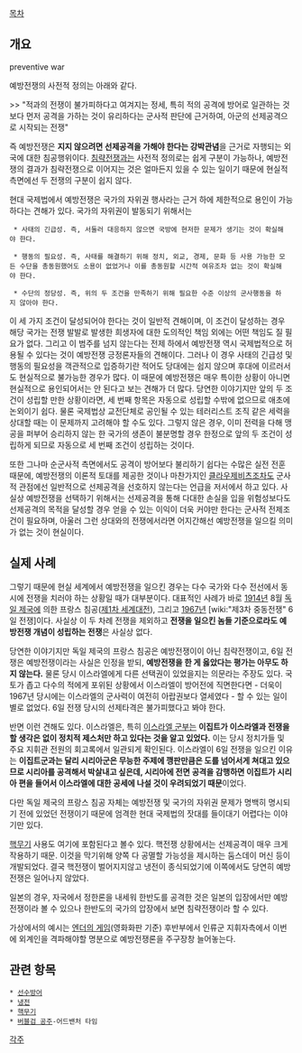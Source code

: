 [[목차]]
== 개요 ==
preventive war

예방전쟁의 사전적 정의는 아래와 같다.

>> "적과의 전쟁이 불가피하다고 여겨지는 정세, 특히 적의 공격에 방어로 일관하는 것보다 먼저 공격을 가하는 것이 유리하다는 군사적 판단에 근거하여, 아군의 선제공격으로 시작되는 전쟁"

즉 예방전쟁은 '''지지 않으려면 선제공격을 가해야 한다는 강박관념'''을 근거로 자행되는 외국에 대한 침공행위이다. [[침략전쟁]]과는 사전적 정의로는 쉽게 구분이 가능하나, 예방전쟁의 결과가 침략전쟁으로 이어지는 것은 얼마든지 있을 수 있는 일이기 때문에 현실적 측면에선 두 전쟁의 구분이 쉽지 않다.

현대 국제법에서 예방전쟁은 국가의 자위권 행사라는 근거 하에 제한적으로 용인이 가능하다는 견해가 있다. 국가의 자위권이 발동되기 위해서는

  * 사태의 긴급성. 즉, 서둘러 대응하지 않으면 국방에 현저한 문제가 생기는 것이 확실해야 한다.

  * 행동의 필요성. 즉, 사태를 해결하기 위해 정치, 외교, 경제, 문화 등 사용 가능한 모든 수단을 총동원했어도 소용이 없었거나 이를 총동원할 시간적 여유조차 없는 것이 확실해야 한다.

  * 수단의 정당성. 즉, 위의 두 조건을 만족하기 위해 필요한 수준 이상의 군사행동을 하지 않아야 한다.

이 세 가지 조건이 달성되어야 한다는 것이 일반적 견해이며, 이 조건이 달성하는 경우 해당 국가는 전쟁 발발로 발생한 희생자에 대한 도의적인 책임 외에는 어떤 책임도 질 필요가 없다. 그리고 이 범주를 넘지 않는다는 전제 하에서 예방전쟁 역시 국제법적으로 허용될 수 있다는 것이 예방전쟁 긍정론자들의 견해이다. 그러나 이 경우 사태의 긴급성 및 행동의 필요성을 객관적으로 입증하기란 적어도 당대에는 쉽지 않으며 후대에 이르러서도 현실적으로 불가능한 경우가 많다. 이 때문에 예방전쟁은 매우 특이한 상황이 아니면 현실적으로 용인되어서는 안 된다고 보는 견해가 더 많다. 당연한 이야기지만 앞의 두 조건이 성립할 만한 상황이라면, 세 번째 항목은 자동으로 성립할 수밖에 없으므로 애초에 논외이기 쉽다. 물론 국제법상 교전단체로 공인될 수 있는 테러리스트 조직 같은 세력을 상대할 때는 이 문제까지 고려해야 할 수도 있다. 그렇지 않은 경우, 이미 전력을 다해 맹공을 퍼부어 승리하지 않는 한 국가의 생존이 불분명할 경우 한정으로 앞의 두 조건이 성립하게 되므로 자동으로 세 번째 조건이 성립하는 것이다.

또한 그나마 순군사적 측면에서도 공격이 방어보다 불리하기 쉽다는 수많은 실전 전훈 때문에, 예방전쟁의 이론적 토대를 제공한 것이나 마찬가지인 [[클라우제비츠]]조차도 군사적 관점에선 일반적으로 선제공격을 선호하지 않는다는 언급을 저서에서 하고 있다. 사실상 예방전쟁을 선택하기 위해서는 선제공격을 통해 다대한 손실을 입을 위험성보다도 선제공격의 목적을 달성할 경우 얻을 수 있는 이익이 더욱 커야만 한다는 군사적 전제조건이 필요하며, 아울러 그런 상대와의 전쟁에서라면 어지간해선 예방전쟁을 일으킬 의미가 없는 것이 현실이다.
== 실제 사례 ==
그렇기 때문에 현실 세계에서 예방전쟁을 일으킨 경우는 다수 국가와 다수 전선에서 동시에 전쟁을 치러야 하는 상황일 때가 대부분이다. 대표적인 사례가 바로 [[1914년]] 8월 [[독일 제국]]에 의한 프랑스 침공([[제1차 세계대전]]), 그리고 [[1967년]] [wiki:"제3차 중동전쟁" 6일 전쟁]이다. 사실상 이 두 차례 전쟁을 제외하고 '''전쟁을 일으킨 놈들 기준으로라도 예방전쟁 개념이 성립하는 전쟁'''은 사실상 없다. 

당연한 이야기지만 독일 제국의 프랑스 침공은 예방전쟁이이 아닌 침략전쟁이고, 6일 전쟁은 예방전쟁이라는 사실은 인정을 받되, '''예방전쟁을 한 게 옳았다는 평가는 아무도 하지 않는다.''' 물론 당시 이스라엘에게 다른 선택권이 있었을지는 의문라는 주장도 있다. 국토가 좁고 다수의 적에게 포위된 상황에서 이스라엘이 방어전에 직면한다면 - 더욱이 1967년 당시에는 이스라엘의 군사력이 여전히 아랍권보다 열세였다 - 할 수 있는 일이 별로 없었다. 6일 전쟁 당시의 선제타격은 불가피했다고 봐야 한다. 

반면 이런 견해도 있다. 이스라엘은, 특히 [[이스라엘 군]]부는 '''이집트가 이스라엘과 전쟁을 할 생각은 없이 정치적 제스처만 하고 있다는 것을 알고 있었다.''' 이는 당시 정치가들 및 주요 지휘관 전원의 회고록에서 일관되게 확인된다. 이스라엘이 6일 전쟁을 일으킨 이유는 '''이집트군과는 달리 시리아군은 무능한 주제에 깽판만큼은 도를 넘어서게 쳐대고 있으므로 시리아를 공격해서 박살내고 싶은데, 시리아에 전면 공격을 감행하면 이집트가 시리아 편을 들어서 이스라엘에 대한 공세에 나설 것이 우려되었기 때문'''이었다. 

다만 독일 제국의 프랑스 침공 자체는 예방전쟁 및 국가의 자위권 문제가 명백히 명시되기 전에 있었던 전쟁이기 때문에 엄격한 현대 국제법의 잣대를 들이대기 어렵다는 이야기만 있다.

[[핵무기]] 사용도 여기에 포함된다고 볼수 있다. 핵전쟁 상황에서는 선제공격이 매우 크게 작용하기 때문. 이것을 막기위해 양쪽 다 공멸할 가능성을 제시하는 둠스데이 머신 등이 개발되었다. 결국 핵전쟁이 벌어지지않고 냉전이 종식되었기에 이쪽에서도 당연히 예방전쟁은 일어나지 않았다. 

일본의 경우, 자국에서 정한론을 내세워 한반도를 공격한 것은 일본의 입장에서만 예방전쟁이라 볼 수 있으나 한반도의 국가의 압장에서 보면 침략전쟁이라 할 수 있다.

가상에서의 예시는 [[엔더의 게임]](영화화판 기준) 후반부에서 인류군 지휘자측에서 이번에 외계인을 격파해야할 명분으로 예방전쟁론을 주구장창 늘어놓는다.
== 관련 항목  ==
 * [[선수방어]]
 * [[냉전]]
 * [[핵무기]]
 * [[버블검 공주]]-어드밴처 타임
[[각주]]
